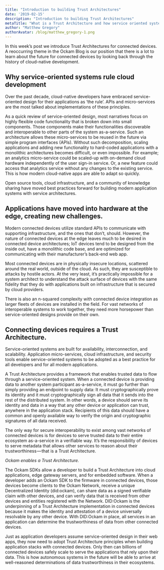 ```yaml
---
title: "Introduction to building Trust Architectures"
date: '2019-02-15'
description: "Introduction to building Trust Architectures"
metaTitle: "What is a Trust Architecture and how service oriented systems help us think about trust in software development?"
author: "Matthew Gregory"
authorAvatar: /blog/matthew_gregory-1.png
---
```

In this week’s post we introduce Trust Architectures for connected devices. A reoccurring theme in the Ockam Blog is our position that there is a lot to learn about the future for connected devices by looking back through the history of cloud-native development.

## Why service-oriented systems rule cloud development
Over the past decade, cloud-native developers have embraced service-oriented design for their applications as ‘the rule’. APIs and micro-services are the most talked about implementations of these principles.

As a quick review of service-oriented design, most narratives focus on highly flexible code functionality that is broken down into small components. Those components make their functionalities discoverable and interoperable to other parts of the system as-a-service. Such an architecture allows these micro-services to be reused in the future via simple program interfaces (APIs). Without such decomposition, scaling applications and adding new functionality to hard-coded applications with a monolithic architectures becomes difficult, or even impossible. For example; an analytics micro-service could be scaled-up with on-demand cloud hardware independently of the user sign-in service. Or, a new feature could access that analytics service without any changes to the existing service. This is how modern cloud-native apps are able to adapt so quickly.

Open source tools, cloud infrastructure, and a community of knowledge sharing have moved best practices forward for building modern application systems with service architectures.

## Applications have moved into hardware at the edge, creating new challenges.

Modern connected devices utilize standard APIs to communicate with supporting infrastructure, and the ones that don’t, should. However, the nature of connected devices at the edge leaves much to be desired in connected device architectures; IoT devices tend to be designed from the inside out, have a monolithic code base, and are optimized for communicating with their manufacturer’s back-end web app.

Most connected devices are in physically insecure locations, scattered around the real world, outside of the cloud. As such, they are susceptible to attacks by hostile actors. At the very least, it’s practically impossible for a system architect to understand the attack surface of devices with the same fidelity that they do with applications built on infrastructure that is secured by cloud providers.

There is also an n-squared complexity with connected device integration as larger fleets of devices are installed in the field. For vast networks of interoperable systems to work together, they need more horsepower than service-oriented designs provide on their own.

## Connecting devices requires a Trust Architecture.

Service-oriented systems are built for availability, interconnection, and scalability. Application micro-services, cloud infrastructure, and security tools enable service-oriented systems to be adopted as a best practice for all developers and for all modern applications.

A Trust Architecture provides a framework that enables trusted data to flow through a service-oriented system. When a connected device is providing data to another system participant as-a-service, it must go further than simply providing an endpoint to supply data: It must cryptographically prove its identity and it must cryptographically sign all data that it sends into the rest of the distributed system. In other words, a device should serve its identity and data in a way that any other device or application can trust, anywhere in the application stack. Recipients of this data should have a common and openly available way to verify the origin and cryptographic signatures of all data received.

The only way for secure interoperability to exist among vast networks of connected devices is for devices to serve trusted data to their entire ecosystem as-a-service in a verifiable way. It’s the responsibility of devices to serve metadata that allows other services to reason about their trustworthiness — that is a Trust Architecture.

*Ockam enables a Trust Architecture.*

The Ockam SDKs allow a developer to build a Trust Architecture into cloud applications, edge gateway servers, and for embedded software. When a developer adds an Ockam SDK to the firmware in connected devices, those devices become clients to the Ockam Network, receive a unique Decentralized Identity (did:ockam), can share data as a signed verifiable claim with other devices, and can verify data that is received from other devices and entities registered with the Network. DID:Ockam is the underpinning of a Trust Architecture implementation in connected devices because it makes the identity and attestation of a device universally resolvable by any other device. With DID:Ockam in place, all services in an application can determine the trustworthiness of data from other connected devices.

Just as application developers assume service-oriented design in their web apps, they now need to adopt Trust Architecture principles when building application stacks with connected devices. Only then can billions of connected devices safely scale to serve the applications that rely upon their data. This is how autonomous systems in the future will be able to arrive at well-reasoned determinations of data trustworthiness in their ecosystems.
